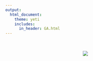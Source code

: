 ```yaml
---
output: 
  html_document:
    theme: yeti
    includes:
      in_header: GA.html
---
```

<br>
<br>
<center>![](./Images/covert.gif)</center>
